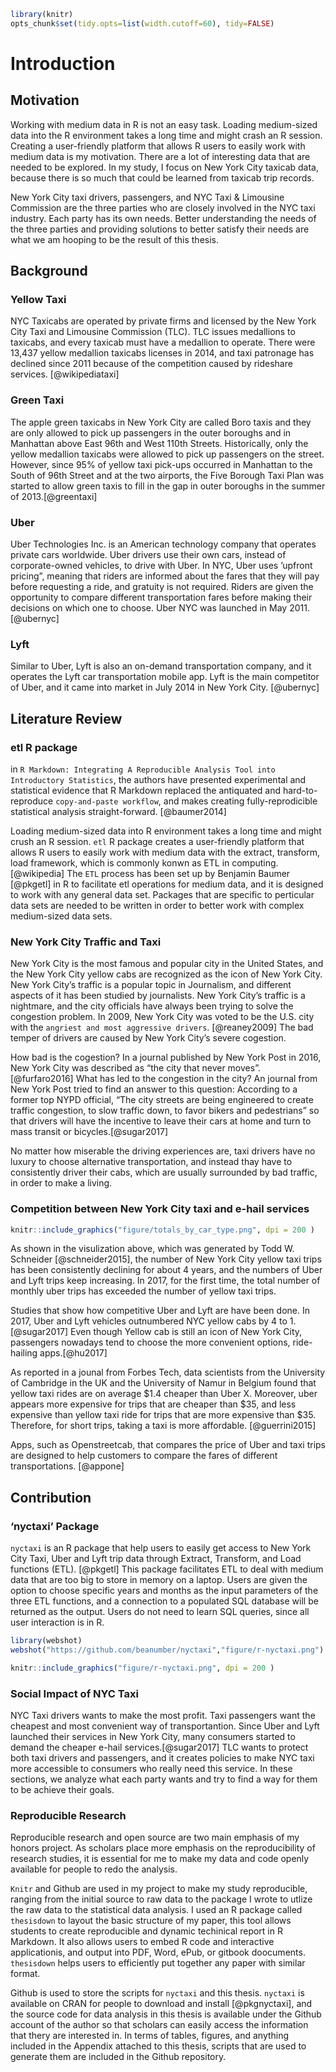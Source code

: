 ```r
library(knitr)
opts_chunk$set(tidy.opts=list(width.cutoff=60), tidy=FALSE)
```

# Introduction
## Motivation
Working with medium data in R is not an easy task. Loading medium-sized data into the R environment takes a long time and might crash an R session. Creating a user-friendly platform that allows R users to easily work with medium data is my motivation. There are a lot of interesting data that are needed to be explored. In my study, I focus on New York City taxicab data, because there is so much that could be learned from taxicab trip records. 

New York City taxi drivers, passengers, and NYC Taxi & Limousine Commission are the three parties who are closely involved in the NYC taxi industry. Each party has its own needs. Better understanding the needs of the three parties and providing solutions to better satisfy their needs are what we am hooping to be the result of this thesis.

## Background
### Yellow Taxi
NYC Taxicabs are operated by private firms and licensed by the New York City Taxi and Limousine Commission (TLC). TLC issues medallions to taxicabs, and every taxicab must have a medallion to operate. There were 13,437 yellow medallion taxicabs licenses in 2014, and taxi patronage has declined since 2011 because of the competition caused by rideshare services. [@wikipediataxi]

### Green Taxi
The apple green taxicabs in New York City are called Boro taxis and they are only allowed to pick up passengers in the outer boroughs and in Manhattan above East 96th and West 110th Streets. Historically, only the yellow medallion taxicabs were allowed to pick up passengers on the street. However, since 95% of yellow taxi pick-ups occurred in Manhattan to the South of 96th Street and at the two airports, the Five Borough Taxi Plan was started to allow green taxis to fill in the gap in outer boroughs in the summer of 2013.[@greentaxi]

### Uber
Uber Technologies Inc. is an American technology company that operates private cars worldwide. Uber drivers use their own cars, instead of corporate-owned vehicles, to drive with Uber.  In NYC, Uber uses ‘upfront pricing”, meaning that riders are informed about the fares that they will pay before requesting a ride, and gratuity is not required. Riders are given the opportunity to compare different transportation fares before making their decisions on which one to choose. Uber NYC was launched in May 2011. [@ubernyc]   

### Lyft
Similar to Uber, Lyft is also an on-demand transportation company, and it operates the Lyft car transportation mobile app. Lyft is the main competitor of Uber, and it came into market in July 2014 in New York City. [@ubernyc] 

## Literature Review 
### etl R package
in `R Markdown: Integrating A Reproducible Analysis Tool into Introductory Statistics`, the authors have presented experimental and statistical evidence that R Markdown replaced the antiquated and hard-to-reproduce `copy-and-paste workflow`, and makes creating fully-reprodicible statistical analysis straight-forward. [@baumer2014]

Loading medium-sized data into R environment takes a long time and might crush an R session. `etl` R package creates a user-friendly platform that allows R users to easily work with medium data with the extract, transform, load framework, which is commonly konwn as ETL in computing. [@wikipedia] The `ETL` process has been set up by Benjamin Baumer [@pkgetl] in R to facilitate etl operations for medium data, and it is designed to work with any general data set. Packages that are specific to  perticular data sets are needed to be written in order to better work with complex medium-sized data sets.

### New York City Traffic and Taxi
New York City is the most famous and popular city in the United States, and the New York City yellow cabs are recognized as the icon of New York City. New York City's traffic is a popular topic in Journalism, and different aspects of it has been studied by journalists. New York City's traffic is a nightmare, and the city officials have always been trying to solve the congestion problem. In 2009, New York City was voted to be the U.S. city with the `angriest and most aggressive drivers`. [@reaney2009] The bad temper of drivers are caused by New York City's severe cogestion. 

How bad is the cogestion? In a journal published by New York Post in 2016, New York City was described as "the city that never moves". [@furfaro2016] What has led to the congestion in the city? An journal from New York Post tried to find an answer to this question: According to a former top NYPD official, "The city streets are being engineered to create traffic congestion, to slow traffic down, to favor bikers and pedestrians" so that drivers will have the incentive to leave their cars at home and turn to mass transit or bicycles.[@sugar2017] 

No matter how miserable the driving experiences are, taxi drivers have no luxury to choose alternative transportation, and instead thay have to consistently driver their cabs, which are usually surrounded by bad traffic, in order to make a living.

### Competition between New York City taxi and e-hail services
```r
knitr::include_graphics("figure/totals_by_car_type.png", dpi = 200 )
```

As shown in the visulization above, which was generated by Todd W. Schneider [@schneider2015], the number of New York City yellow taxi trips has been consistently declining for about 4 years, and the numbers of Uber and Lyft trips keep increasing. In 2017, for the first time, the total number of monthly uber trips has exceeded the number of yellow taxi trips. 

Studies that show how competitive Uber and Lyft are have been done. In 2017, Uber and Lyft vehicles outnumbered NYC yellow cabs by 4 to 1. [@sugar2017] Even though Yellow cab is still an icon of New York City, passengers nowadays tend to choose the more convenient options, ride-hailing apps.[@hu2017]

As reported in a jounal from Forbes Tech, data scientists from the University of Cambridge in the UK and the University of Namur in Belgium found that yellow taxi rides are on average \$1.4 cheaper than Uber X. Moreover, uber appears more expensive for trips that are cheaper than \$35, and less expensive than yellow taxi ride for trips that are more expensive than \$35. Therefore, for short trips, taking a taxi is more affordable. [@guerrini2015]

Apps, such as Openstreetcab, that compares the price of Uber and taxi trips are designed to help customers to compare the fares of different transportations. [@appone]

## Contribution
### 'nyctaxi' Package
`nyctaxi` is an R package that help users to easily get access to New York City Taxi, Uber and Lyft trip data through Extract, Transform, and Load functions (ETL). [@pkgetl] This package facilitates ETL to deal with medium data that are too big to store in memory on a laptop. Users are given the option to choose specific years and months as the input parameters of the three ETL functions, and a connection to a populated SQL database will be returned as the output. Users do not need to learn SQL queries, since all user interaction is in R.

```r
library(webshot)
webshot("https://github.com/beanumber/nyctaxi","figure/r-nyctaxi.png")
```

```r
knitr::include_graphics("figure/r-nyctaxi.png", dpi = 200 )
```

### Social Impact of NYC Taxi
NYC Taxi drivers wants to make the most profit. Taxi passengers want the cheapest and most convenient way of transportantion. Since Uber and Lyft launched their services in New York City, many consumers started to demand the cheaper e-hail services.[@sugar2017] TLC wants to protect both taxi drivers and passengers, and it creates policies to make NYC taxi more accessible to consumers who really need this service. In these sections, we analyze what each party wants and try to find a way for them to be achieve their goals. 

### Reproducible Research
Reproducible research and open source are two main emphasis of my honors project. As scholars place more emphasis on the reproducibility of research studies, it is essential for me to make my data and code openly available for people to redo the analysis. 

`Knitr` and Github are used in my project to make my study reproducible, ranging from the initial source to raw data to the package I wrote to utlize the raw data to the statistical data analysis. I used an R package called `thesisdown` to layout the basic structure of my paper, this tool allows students to create reproducible and dynamic techinical report in R Markdown. It also allows users to embed R code and interactive applicationis, and output into PDF, Word, ePub, or gitbook doocuments. `thesisdown` helps users to efficiently put together any paper with similar format.

Github is used to store the scripts for `nyctaxi` and this thesis. `nyctaxi` is available on CRAN for people to download and install [@pkgnyctaxi], and the source code for data analysis in this thesis is available under the Github account of the author so that scholars can easily access the  information that thery are interested in. In terms of tables, figures, and anything included in the Appendix attached to this thesis, scripts that are used to generate them are included in the Github repository.  
